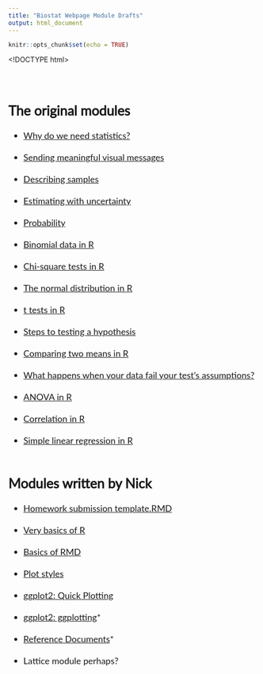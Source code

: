 ```yaml
---
title: "Biostat Webpage Module Drafts"
output: html_document
---
```


```r
knitr::opts_chunk$set(echo = TRUE)
```
<!DOCTYPE html>
<html>
<head>
<meta name="viewport" content="width=device-width, initial-scale=1">
<style>

/* latin-ext */
@font-face {
  font-family: 'Lato';
  font-style: normal;
  font-weight: 400;
  src: local('Lato Regular'), local('Lato-Regular'), url(https://fonts.gstatic.com/s/lato/v14/S6uyw4BMUTPHjxAwXiWtFCfQ7A.woff2) format('woff2');
  unicode-range: U+0100-024F, U+0259, U+1E00-1EFF, U+2020, U+20A0-20AB, U+20AD-20CF, U+2113, U+2C60-2C7F, U+A720-A7FF;
}
/* latin */
@font-face {
  font-family: 'Lato';
  font-style: normal;
  font-weight: 400;
  src: local('Lato Regular'), local('Lato-Regular'), url(https://fonts.gstatic.com/s/lato/v14/S6uyw4BMUTPHjx4wXiWtFCc.woff2) format('woff2');
  unicode-range: U+0000-00FF, U+0131, U+0152-0153, U+02BB-02BC, U+02C6, U+02DA, U+02DC, U+2000-206F, U+2074, U+20AC, U+2122, U+2191, U+2193, U+2212, U+2215, U+FEFF, U+FFFD;
}

p {
  font-family: 'Lato', sans-serif;
}

h1 {
  font-family: 'Lato', sans-serif;
}

h2 {
  font-family: 'Lato', sans-serif;
}

h3 {
  font-family: 'Lato', sans-serif;
}

h4 {
  font-family: 'Lato', sans-serif;
}

.list {
  font-family: 'Lato', sans-serif;
  font-size: 18px;
}

.list2 {
  font-family: 'Lato', sans-serif;
}

.list3 {
  font-family: 'Lato', sans-serif;
}

.list4 {
  font-family: 'Lato', sans-serif;
}

.list5 {
  font-family: 'Lato', sans-serif;
}

</style>
</head>
<body>
<div class="list">
<br>

## The original modules

- [Why do we need statistics?](http://rpubs.com/nmccurtin/wdwnsd)
<br><br>
- [Sending meaningful visual messages](http://rpubs.com/nmccurtin/smvmird)
<br><br>
- [Describing samples](http://rpubs.com/nmccurtin/dsd)
<br><br>
- [Estimating with uncertainty](http://rpubs.com/nmccurtin/ewud)
<br><br>
- [Probability](http://rpubs.com/nmccurtin/prdr)
<br><br>
- [Binomial data in R](http://rpubs.com/nmccurtin/binomaldatainr)
<br><br>
- [Chi-square tests in R](http://rpubs.com/nmccurtin/csrd)
<br><br>
- [The normal distribution in R](http://rpubs.com/nmccurtin/tndird)
<br><br>
- [t tests in R](http://rpubs.com/nmccurtin/ttinrd)
<br><br>
- [Steps to testing a hypothesis](http://rpubs.com/nmccurtin/whwydfasd)
<br><br>
- [Comparing two means in R](http://rpubs.com/nmccurtin/ctmrd)
<br><br>
- [What happens when your data fail your test's assumptions?](http://rpubs.com/nmccurtin/whwydfasd)
<br><br>
- [ANOVA in R](http://rpubs.com/nmccurtin/anrd)
<br><br>
- [Correlation in R](http://rpubs.com/nmccurtin/cord)
<br><br>
- [Simple linear regression in R](http://rpubs.com/nmccurtin/slrird)
<br><br>

## Modules written by Nick

- [Homework submission template.RMD](https://raw.githubusercontent.com/nmccurtin/BIOSTATFA2018/master/Homework%20Submission%20Template.Rmd)
<br><br>
- [Very basics of R](http://rpubs.com/nmccurtin/bor)
<br><br>
- [Basics of RMD](http://rpubs.com/nmccurtin/373890)
<br><br>
- [Plot styles](http://rpubs.com/nmccurtin/psd)
<br><br>
- [ggplot2: Quick Plotting](http://rpubs.com/nmccurtin/qpgg2)
<br><br>
- [ggplot2: ggplotting](http://rpubs.com/nmccurtin/ggplot2)*
<br><br>
- [Reference Documents](http://rpubs.com/nmccurtin/ref)*
<br><br>
- Lattice module perhaps?
</div>
</body>
</html>